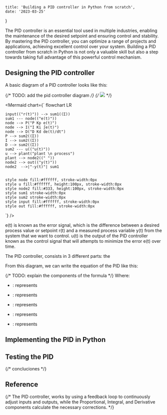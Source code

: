 
    title: 'Building a PID controller in Python from scratch',
    date: '2023-03-25'
}

The PID controller is an essential tool used in multiple industries, enabling 
the maintenance of the desired setpoint and ensuring control and stability. By 
mastering the PID controller, you can optimize a range of projects and 
applications, achieving excellent control over your system. Building a PID 
controller from scratch in Python is not only a valuable skill but also a step 
towards taking full advantage of this powerful control mechanism.

## Designing the PID controller

A basic diagram of a PID controller looks like this:

{/* TODO: add the pid controller diagram */}
{/* <img src="/images/pid.png"/> */}

<Mermaid chart={`
flowchart LR 

    input(("r(t)")) --> sum1((Σ))
    sum1 --- node(("e(t)"))
    node --> P("P Kp e(t)")
    node --> I("I Ki ∫e(t)")
    node --> D("D Kd de(t)/dt")
    P --> sum2((Σ))
    I --> sum2((Σ))
    D --> sum2((Σ))
    sum2 --- u(("u(t)"))
    u --> plant("plant \n process") 
    plant --> node2((" "))
    node2 --> out(("y(t)"))
    node2  -->|"-y(t)"| sum1
    

    style node fill:#ffffff, stroke-width:0px
    style u fill:#ffffff, height:100px, stroke-width:0px
    style node2 fill:#333, height:100px, stroke-width:0px
    style sum1 stroke-width:0px
    style sum2 stroke-width:0px
    style input fill:#ffffff, stroke-width:0px
    style out fill:#ffffff, stroke-width:0px
`} /> 



e(t) is known as the error signal, which is the difference between a desired 
process value or setpoint r(t) and a measured process variable y(t) from the 
system that we want to control. u(t) is the output of the PID controller known 
as the control signal that will attempts to minimize the error e(t) over time. 


The PID controller, consists in 3 different parts: the 


From this diagram, we can write the equation of the PID like this:

<div style={{ display: 'block', margin: 'auto', width: '60%' }}>
    <InlineMath math="u(t) = K_p e(t) + K_i \int_{0}^{t} e(\tau) d\tau + K_d \frac{d}{dt} e(t)"/>
</div>



{/* TODO: explain the components of the formula */}
Where:

* <InlineMath math="K_p"/>: represents

* <InlineMath math="k_i"/>: represents

* <InlineMath math="k_d"/>: represents

* <InlineMath math="e(t)"/>: represents

* <InlineMath math="u(t)"/>: represents

## Implementing the PID in Python

## Testing the PID


{/* concluciones */}

## Reference



{/* The PID controller, works by using a feedback loop to continuously adjust inputs 
and outputs, while the Proportional, Integral, and Derivative components 
calculate the necessary corrections. */}


